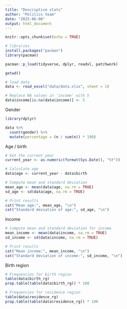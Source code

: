```yaml
---
title: "Descriptive stats"
author: "Politics team"
date: "2025-06-08"
output: html_document
---
```


```r
knitr::opts_chunk$set(echo = TRUE)
```



```r
# libraries
install.packages("pacman")
library(pacman)

pacman::p_load(tidyverse, dplyr, readxl, patchwork)

```

```r
getwd()
```


```r
# load data
data <- read_excel("data/data.xlsx", sheet = 1)
```


```r
# Replace NA values in 'income' with 5
data$income[is.na(data$income)] <- 5

```



Gender

```r
library(dplyr)

data %>%
  count(gender) %>%
  mutate(percentage = (n / sum(n)) * 100)

```



Age / birth
```r
# Get the current year
current_year <- as.numeric(format(Sys.Date(), "%Y"))

# Calculate age
data$age <- current_year - data$birth

# Compute mean and standard deviation
mean_age <- mean(data$age, na.rm = TRUE)
sd_age <- sd(data$age, na.rm = TRUE)

# Print results
cat("Mean age:", mean_age, "\n")
cat("Standard deviation of age:", sd_age, "\n")


```



Income
```r
# Compute mean and standard deviation for income
mean_income <- mean(data$income, na.rm = TRUE)
sd_income <- sd(data$income, na.rm = TRUE)

# Print results
cat("Mean income:", mean_income, "\n")
cat("Standard deviation of income:", sd_income, "\n")

```



Birth region
```r
# Frequencies for birth region
table(data$birth_rg)
prop.table(table(data$birth_rg)) * 100

# Frequencies for residence region
table(data$residence_rg)
prop.table(table(data$residence_rg)) * 100

```



